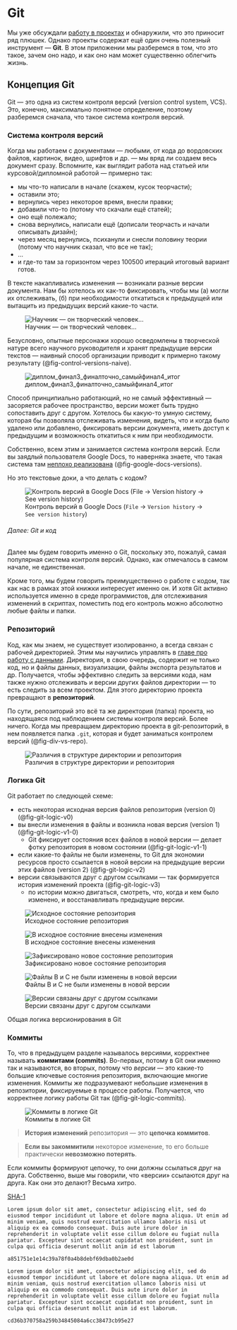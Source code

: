# Git {#appendix-git}

:::{.intro}
Мы уже обсуждали [работу в проектах](r-data.qmd#r-data-rstudioprojects) и обнаружили, что это приносит ряд плюшек. Однако проекты содержат ещё один очень полезный инструмент --- **Git**. В этом приложении мы разберемся в том, что это такое, зачем оно надо, и как оно нам может существенно облегчить жизнь.
:::

## Концепция Git {#appendix-git-whatisigt}

Git --- это одна из систем контроля версий (version control system, VCS). Это, конечно, максимально понятное определение, поэтому разберемся сначала, что такое система контроля версий.



### Система контроля версий {#appendix-git-vcs}

Когда мы работаем с документами --- любыми, от кода до вордовских файлов, картинок, видео, шрифтов и др. --- мы вряд ли создаем весь документ сразу. Вспомните, как выглядит работа над статьей или курсовой/дипломной работой --- примерно так:

* мы что-то написали в начале (скажем, кусок теорчасти);
* оставили это;
* вернулись через некоторое время, внесли правки;
* добавили что-то (потому что скачали ещё статей);
* оно ещё полежало;
* снова вернулись, написали ещё (дописали теорчасть и начали описывать дизайн);
* через месяц вернулись, психанули и снесли половину теории (потому что научник сказал, что все не так);
* ...
* и где-то там за горизонтом через 100500 итераций итоговый вариант готов.

В тексте накапливались изменения --- возникали разные версии документа. Нам бы хотелось их как-то фиксировать, чтобы мы (а) могли их отслеживать, (б) при необходимости откатиться к предыдущей или вытащить из предыдущих версий какие-то части.

![Научник --- он творческий человек...](img/appendix-git/advisor-suggestions.png)

Безусловно, опытные персонажи хорошо осведомлены в творческой натуре всего научного руководителя и хранят предыдущие версии текстов --- наивный способ организации приводит к примерно такому результату (@fig-control-versions-naive).

![диплом_финал3_финалточно_самыйфинал4_итог](img/appendix-git/control-versions-naive.png){#fig-control-versions-naive}

Способ принципиально работающий, но не самый эффективный --- засоряется рабочее пространство, версии может быть трудно сопоставить друг с другом. Хотелось бы какую-то умную систему, которая бы позволяла отслеживать изменения, видеть, что и когда было удалено или добавлено, фиксировать версии документа, иметь доступ к предыдущим и возможность откатиться к ним при необходимости.

Собственно, всем этим и занимается система контроля версий. Если вы заядлый пользователя Google Docs, то наверняка знаете, что такая система там [неплохо реализована](https://support.google.com/docs/answer/190843) (@fig-google-docs-versions). 

Но это текстовые доки, а что делать с кодом?

![Контроль версий в Google Docs (`File` → `Version history` → `See version history`)](img/appendix-git/google-docs-versions.png){#fig-google-docs-versions}


:::{.callout-note}
###### Далее: Git и код

Далее мы будем говорить именно о Git, поскольку это, пожалуй, самая популярная система контроля версий. Однако, как отмечалось в самом начале, не единственная.

Кроме того, мы будем говорить преимущественно о работе с кодом, так как нас в рамках этой книжки интересует именно он. И хотя Git активно используется именно в среде программистов, для отслеживания изменений в скриптах, поместить под его контроль можно абсолютно любые файлы и папки.
:::



### Репозиторий {#appendix-git-repo}

Код, как мы знаем, не существует изолированно, а всегда связан с рабочей директорией. Этим мы научились управлять в [главе про работу с данными](r-data.qmd). Директория, в свою очередь, содержит не только код, но и файлы данных, визуализации, файлы экспорта результатов и др. Получается, чтобы эффективно следить за версиями кода, нам также нужно отслеживать и версии других файлов директории --- то есть следить за всем проектом. Для этого директорию проекта превращают в **репозиторий**.

По сути, репозиторий это всё та же директория (папка) проекта, но находящаяся под наблюдением системы контроля версий. Более ничего. Когда мы превращаем директорию проекта в git-репозиторий, в нем появляется папка `.git`, которая и будет заниматься контролем версий (@fig-div-vs-repo).

![Различия в структуре директории и репозитория](img/appendix-git/div-vs-repo.png){#fig-div-vs-repo}



### Логика Git {#appendix-git-logic}

Git работает по следующей схеме:

* есть некоторая исходная версия файлов репозитория (version 0) (@fig-git-logic-v0)
* вы внесли изменения в файлы и возникла новая версия (version 1) (@fig-git-logic-v1-0)
    * Git фиксирует состояния всех файлов в новой версии --- делает фотку репозитория в новом состоянии (@fig-git-logic-v1-1)
* если какие-то файлы не были изменены, то Git для экономии ресурсов просто ссылается в новой версии на предыдущие версии этих файлов (version 2) (@fig-git-logic-v2)
* версии связываются друг с другом ссылками --- так формируется история изменений проекта (@fig-git-logic-v3)
    * по истории можно двигаться, смотреть, что, когда и кем было изменено, и восстанавливать предыдущие версии.

:::{#fig-git-logic layout="[[1,1], [1,1], [1]]"}

![Исходное состояние репозитория](img/appendix-git/git-logic-v0.png){#fig-git-logic-v0}

![В исходное состояние внесены изменения](img/appendix-git/git-logic-v1-0.png){#fig-git-logic-v1-0}

![Зафиксировано новое состояние репозитория](img/appendix-git/git-logic-v1-1.png){#fig-git-logic-v1-1}

![Файлы B и C не были изменены в новой версии](img/appendix-git/git-logic-v2.png){#fig-git-logic-v2}

![Версии связаны друг с другом ссылками](img/appendix-git/git-logic-v3.png){#fig-git-logic-v3}

Общая логика версионирования в Git

:::



### Коммиты {#appendix-git-commits}

То, что в предыдущем разделе называлось версиями, корректнее называть **коммитами (commits)**. Во-первых, потому в Git они именно так и называются, во вторых, потому что _версии_ --- это какие-то большие ключевые состояния репозитория, включающие многие изменения. Коммиты же подразумевают небольшие изменения в репозитории, фиксируемые в процессе работы. Получается, что корректнее логику работы Git так (@fig-git-logic-commits).

![Коммиты в логике Git](img/appendix-git/git-logic-commits.png){#fig-git-logic-commits}

> **История изменений** репозитория --- это **цепочка коммитов**.

> **Если вы закоммитили** некоторое изменение, то его больше практически **невозможно потерять**.

Если коммиты формируют цепочку, то они должны ссылаться друг на друга. Собственно, выше мы говорили, что «версии» ссылаются друг на друга. Как они это делают? Весьма хитро.

[SHA-1](https://emn178.github.io/online-tools/sha1.html)


```
Lorem ipsum dolor sit amet, consectetur adipiscing elit, sed do eiusmod tempor incididunt ut labore et dolore magna aliqua. Ut enim ad minim veniam, quis nostrud exercitation ullamco laboris nisi ut aliquip ex ea commodo consequat. Duis aute irure dolor in reprehenderit in voluptate velit esse cillum dolore eu fugiat nulla pariatur. Excepteur sint occaecat cupidatat non proident, sunt in culpa qui officia deserunt mollit anim id est laborum
```

```
a851751e1e14c39a78f0a4b8debf69dba0b2ae0d
```

```
Lorem ipsum dolor sit amet, consectetur adipiscing elit, sed do eiusmod tempor incididunt ut labore et dolore magna aliqua. Ut enim ad minim veniam, quis nostrud exercitation ullamco laboris nisi ut aliquip ex ea commodo consequat. Duis aute irure dolor in reprehenderit in voluptate velit esse cillum dolore eu fugiat nulla pariatur. Excepteur sint occaecat cupidatat non proident, sunt in culpa qui officia deserunt mollit anim id est laborum.
```

```
cd36b370758a259b34845084a6cc38473cb95e27
```



